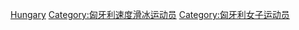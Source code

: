 [[Category:各国女子速度滑冰运动员|Hungary]]
[[Category:匈牙利速度滑冰运动员|Category:匈牙利速度滑冰运动员]]
[[Category:匈牙利女子运动员|Category:匈牙利女子运动员]]